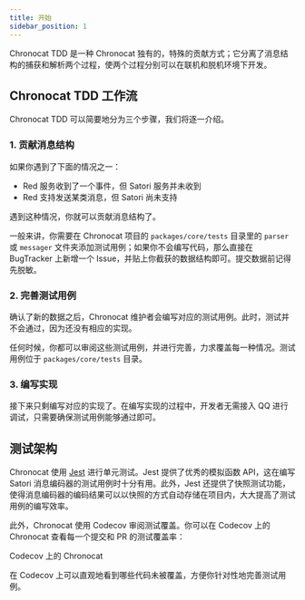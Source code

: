 ```yaml
---
title: 开始
sidebar_position: 1
---
```



<AreaContribute />

Chronocat TDD 是一种 Chronocat
独有的，特殊的贡献方式；它分离了消息结构的捕获和解析两个过程，使两个过程分别可以在联机和脱机环境下开发。

## Chronocat TDD 工作流

Chronocat TDD 可以简要地分为三个步骤，我们将逐一介绍。

### 1. 贡献消息结构

如果你遇到了下面的情况之一：

- Red 服务收到了一个事件，但 Satori 服务并未收到
- Red 支持发送某类消息，但 Satori 尚未支持

遇到这种情况，你就可以贡献消息结构了。

一般来讲，你需要在 Chronocat 项目的 `packages/core/tests` 目录里的 `parser` 或 `messager`
文件夹添加测试用例；如果你不会编写代码，那么直接在 BugTracker 上新增一个
Issue，并贴上你截获的数据结构即可。提交数据前记得先脱敏。

### 2. 完善测试用例

确认了新的数据之后，Chronocat 维护者会编写对应的测试用例。此时，测试并不会通过，因为还没有相应的实现。

任何时候，你都可以审阅这些测试用例，并进行完善，力求覆盖每一种情况。测试用例位于 `packages/core/tests` 目录。

### 3. 编写实现

接下来只剩编写对应的实现了。在编写实现的过程中，开发者无需接入 QQ 进行调试，只需要确保测试用例能够通过即可。

## 测试架构

Chronocat 使用 [Jest](https://jestjs.io/zh-Hans) 进行单元测试。Jest 提供了优秀的模拟函数 API，这在编写 Satori
消息编码器的测试用例时十分有用。此外，Jest
还提供了快照测试功能，使得消息编码器的编码结果可以以快照的方式自动存储在项目内，大大提高了测试用例的编写效率。

此外，Chronocat 使用 Codecov 审阅测试覆盖。你可以在 Codecov 上的 Chronocat 查看每一个提交和 PR 的测试覆盖率：

<Link
  className="button button--secondary button--lg"
  to="https://app.codecov.io/gh/chrononeko/chronocat"
>
  <span>Codecov 上的 Chronocat</span>
</Link>

在 Codecov 上可以直观地看到哪些代码未被覆盖，方便你针对性地完善测试用例。
